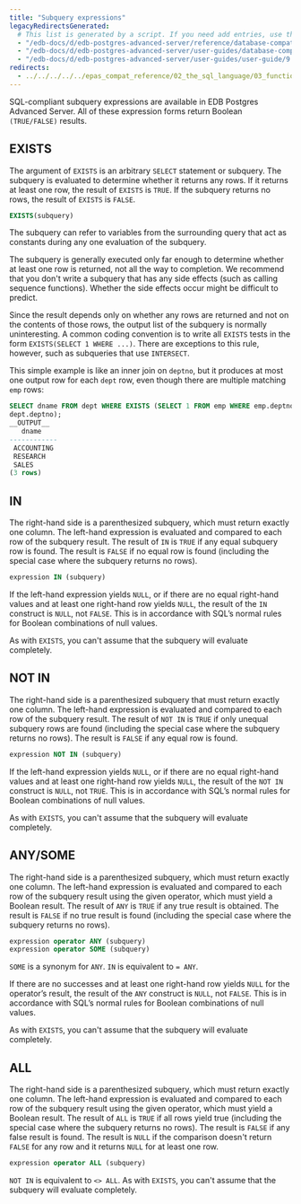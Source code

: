 ```yaml
---
title: "Subquery expressions"
legacyRedirectsGenerated:
  # This list is generated by a script. If you need add entries, use the `legacyRedirects` key.
  - "/edb-docs/d/edb-postgres-advanced-server/reference/database-compatibility-for-oracle-developers-reference-guide/9.6/Database_Compatibility_for_Oracle_Developers_Reference_Guide.1.105.html"
  - "/edb-docs/d/edb-postgres-advanced-server/user-guides/database-compatibility-for-oracle-developers-guide/9.5/Database_Compatibility_for_Oracle_Developers_Guide.1.139.html"
  - "/edb-docs/d/edb-postgres-advanced-server/user-guides/user-guide/9.5/EDB_Postgres_Enterprise_Guide.1.048.html"
redirects:
  - ../../../../../epas_compat_reference/02_the_sql_language/03_functions_and_operators/12_subquery_expressions #generated for docs/epas/reorg-role-use-case-mode
---
```


<div id="subquery_expressions" class="registered_link"></div>

SQL-compliant subquery expressions are available in EDB Postgres Advanced Server. All of these expression forms return Boolean `(TRUE/FALSE)` results.

## EXISTS

The argument of `EXISTS` is an arbitrary `SELECT` statement or subquery. The subquery is evaluated to determine whether it returns any rows. If it returns at least one row, the result of `EXISTS` is `TRUE`. If the subquery returns no rows, the result of `EXISTS` is `FALSE`.

```sql
EXISTS(subquery)
```

The subquery can refer to variables from the surrounding query that act as constants during any one evaluation of the subquery.

The subquery is generally executed only far enough to determine whether at least one row is returned, not all the way to completion. We recommend that you don't write a subquery that has any side effects (such as calling sequence functions). Whether the side effects occur might be difficult to predict.

Since the result depends only on whether any rows are returned and not on the contents of those rows, the output list of the subquery is normally uninteresting. A common coding convention is to write all `EXISTS` tests in the form `EXISTS(SELECT 1 WHERE ...)`. There are exceptions to this rule, however, such as subqueries that use `INTERSECT`.

This simple example is like an inner join on `deptno`, but it produces at most one output row for each `dept` row, even though there are multiple matching `emp` rows:

```sql
SELECT dname FROM dept WHERE EXISTS (SELECT 1 FROM emp WHERE emp.deptno =
dept.deptno);
__OUTPUT__
   dname
------------
 ACCOUNTING
 RESEARCH
 SALES
(3 rows)
```

## IN

The right-hand side is a parenthesized subquery, which must return exactly one column. The left-hand expression is evaluated and compared to each row of the subquery result. The result of `IN` is `TRUE` if any equal subquery row is found. The result is `FALSE` if no equal row is found (including the special case where the subquery returns no rows).

```sql
expression IN (subquery)
```

If the left-hand expression yields `NULL`, or if there are no equal right-hand values and at least one right-hand row yields `NULL`, the result of the `IN` construct is `NULL`, not `FALSE`. This is in accordance with SQL’s normal rules for Boolean combinations of null values.

As with `EXISTS`, you can't assume that the subquery will evaluate completely.

## NOT IN

The right-hand side is a parenthesized subquery that must return exactly one column. The left-hand expression is evaluated and compared to each row of the subquery result. The result of `NOT IN` is `TRUE` if only unequal subquery rows are found (including the special case where the subquery returns no rows). The result is `FALSE` if any equal row is found.

```sql
expression NOT IN (subquery)
```

If the left-hand expression yields `NULL`, or if there are no equal right-hand values and at least one right-hand row yields `NULL`, the result of the `NOT IN` construct is `NULL`, not `TRUE`. This is in accordance with SQL’s normal rules for Boolean combinations of null values.

As with `EXISTS`, you can't assume that the subquery will evaluate completely.

## ANY/SOME

The right-hand side is a parenthesized subquery, which must return exactly one column. The left-hand expression is evaluated and compared to each row of the subquery result using the given operator, which must yield a Boolean result. The result of `ANY` is `TRUE` if any true result is obtained. The result is `FALSE` if no true result is found (including the special case where the subquery returns no rows).

```sql
expression operator ANY (subquery)
expression operator SOME (subquery)
```

`SOME` is a synonym for `ANY`. `IN` is equivalent to `= ANY`.

If there are no successes and at least one right-hand row yields `NULL` for the operator’s result, the result of the `ANY` construct is `NULL`, not `FALSE`. This is in accordance with SQL’s normal rules for Boolean combinations of null values.

As with `EXISTS`, you can't assume that the subquery will evaluate completely.

## ALL

The right-hand side is a parenthesized subquery, which must return exactly one column. The left-hand expression is evaluated and compared to each row of the subquery result using the given operator, which must yield a Boolean result. The result of `ALL` is `TRUE` if all rows yield true (including the special case where the subquery returns no rows). The result is `FALSE` if any false result is found. The result is `NULL` if the comparison doesn't return `FALSE` for any row and it returns `NULL` for at least one row.

```sql
expression operator ALL (subquery)
```

`NOT IN` is equivalent to `<> ALL`. As with `EXISTS`, you can't assume that the subquery will evaluate completely.
